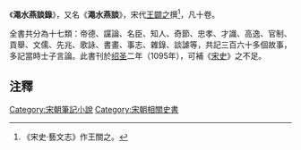 《'''澠水燕談錄'''》，又名《'''澠水燕談'''》，宋代[[王闢之|王闢之]]撰<ref>《宋史·藝文志》作王關之。</ref>，凡十卷。

全書共分為十七類：帝德、讜論、名臣、知人、奇節、忠孝、才識、高逸、官制、貢舉、文儒、先兆、歌詠、書畫、事志、雜錄、談謔等，共記三百六十多個故事，多記當時士子言論。此書刊於[[紹聖|绍圣]]二年（1095年），可補《[[宋史|宋史]]》之不足。
{{wikisource}} 
==注釋==
<references/>
[[Category:宋朝筆記小說|Category:宋朝筆記小說]]
[[Category:宋朝相關史書|Category:宋朝相關史書]]